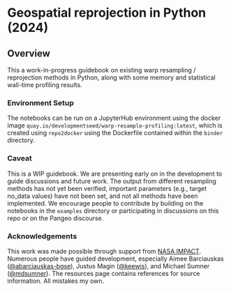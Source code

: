 # Geospatial reprojection in Python (2024)

## Overview
This a work-in-progress guidebook on existing warp resampling / reprojection methods in Python, along with some memory and statistical wall-time profiling results.

### Environment Setup

The notebooks can be run on a JupyterHub environment using the docker image `quay.io/developmentseed/warp-resample-profiling:latest`, which is created using `repo2docker` using the Dockerfile contained within the `binder` directory.

### Caveat

This is a WIP guidebook. We are presenting early on in the development to guide discussions and future work. The output from different resampling methods has not yet been verified, important parameters (e.g., target no_data values) have not been set, and not all methods have been implemented. We encourage people to contribute by building on the notebooks in the `examples` directory or participating in discussions on this repo or on the Pangeo discourse.

### Acknowledgements

This work was made possible through support from [NASA IMPACT](https://impact.earthdata.nasa.gov/). Numerous people have guided development, especially Aimee Barciauskas ([@abarciauskas-bgse](https://github.com/abarciauskas-bgse)), Justus Magin ([@keewis](https://github.com/keewis)), and Michael Sumner ([@mdsumner](https://github.com/mdsumner)). The resources page contains references for source information. All mistakes my own.

